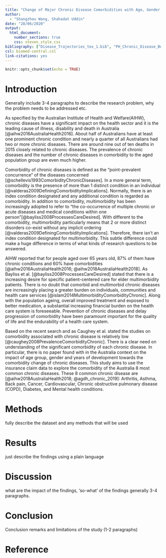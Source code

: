 ```yaml
---
title: "Change of Major Chronic Disease Comorbidities with Age, Gender and Developing Years"
author: 
  - "Shangzhou Wang, Shahadat Uddin"
date: "28/06/2020"
output:
  html_document:
    number_sections: true
    css: steven_style.css
bibliography: ["Disease_Trajectories_tex_1.bib", "PH_Chronic_Disease_Better.bib"]
csl: biomed-central.csl
link-citations: yes
---
```


```r
knitr::opts_chunk$set(echo = TRUE)
```

# Introduction



Generally include 3-4 paragraphs to describe the research problem, why the problem needs to be addressed etc.

As specified by the Australian Institute of Health and Welfare(AIHW), chronic diseases have a significant impact on the health sector and it is the leading cause of illness, disability and death in Australia [@aihw2016AustraliaHealth2016]. About half of Australians have at least one prominent chronic condition and nearly a quarter of all Australians had two or more chronic diseases. There are around nine out of ten deaths in 2015 closely related to chronic diseases. The prevalence of chronic diseases and the number of chronic diseases in comorbidity to the aged population group are even much higher.

Comorbidity of chronic diseases is defined as the “point-prevalent concurrence” of the diseases concerned [@schellevis1993ComorbidityChronicDiseases]. In a more general term, comorbidity is the presence of more than 1 distinct condition in an individual [@valderas2009DefiningComorbidityImplications]. Normally, there is an index condition designated and any additional condition is regarded as comorbidity. In addition to comorbidity, multimorbidity has been increasingly adopted to refer to “the co-occurrence of multiple chronic or acute diseases and medical conditions within one person”[@bayliss2008ProcessesCareDesired]. With different to the comorbidity, multimorbidity particularly means that 2 or more distinct disorders co-exist without any implicit ordering [@valderas2009DefiningComorbidityImplications]. Therefore, there isn’t an index condition designated for multimorbidity. This subtle difference could make a huge difference in terms of what kinds of research questions to be answered.

AIHW reported that for people aged over 65 years old, 87% of them have chronic conditions and 60% have comorbidities [@aihw2016AustraliaHealth2016; @aihw2018AustraliaHealth2018]. As Bayliss et al. [@bayliss2008ProcessesCareDesired] stated that there is a increasing desire for specific patient-centered care for elder multimorbidity patients. There is no doubt that comorbid and multimorbid chronic diseases are increasingly placing a greater burden on individuals, communities and health care services [@islam2014MultimorbidityComorbidityChronic]. Along with the population ageing, overall improved treatment and exposed to better medication, a substantial increasing financial burden on the health care system is foreseeable. Prevention of chronic diseases and delay progression of comorbidity have been paramount important for the quality of life and the endurability of a health care system.

Based on the recent search and as Caughey et al. stated the studies on comorbidity associated with chronic disease is relatively low [@caughey2008PrevalenceComorbidityChronic]. There is a clear need on understanding of the significant comorbidity of each chronic disease. In particular, there is no paper found with in the Australia context on the impact of age group, gender and years of development towards the comorbidity change of chronic diseases. This study aims to use the insurance claim data to explore the comorbidity of the Australia 8 most common chronic diseases. These 8 common chronic disease are [@aihw2018AustraliaHealth2018; @agdh_chronic_2019]: Arthritis, Asthma, Back pain, Cancer, Cardiovascular, Chronic obstructive pulmonary disease (COPD), Diabetes, and Mental health conditions.


# Methods

fully describe the dataset and any methods that will be used

# Results

just describe the findings using a plain language


# Discussion

what are the impact of the findings, 'so-what' of the findings generally 3-4 paragraphs.


# Conclusion

Conclusion remarks and limitations of the study (1-2 paragraphs)


# Reference







